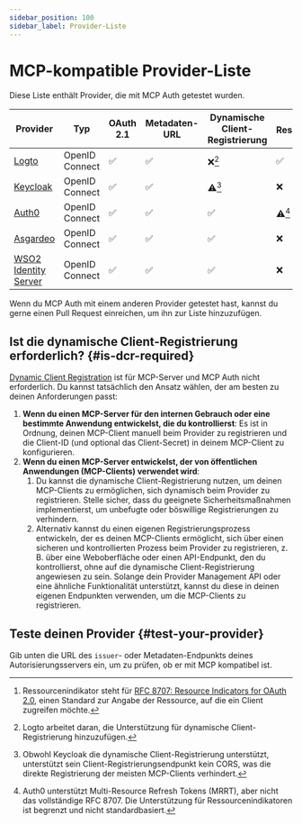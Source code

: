 ```yaml
---
sidebar_position: 100
sidebar_label: Provider-Liste
---
```



# MCP-kompatible Provider-Liste

Diese Liste enthält Provider, die mit MCP Auth getestet wurden.

| Provider                                                  | Typ            | OAuth 2.1 | Metadaten-URL | Dynamische Client-Registrierung | Ressourcenindikator[^1] |
| --------------------------------------------------------- | -------------- | --------- | ------------- | ------------------------------- | ---------------------- |
| [Logto](https://logto.io)                                 | OpenID Connect | ✅        | ✅            | ❌[^2]                          | ✅                     |
| [Keycloak](https://www.keycloak.org)                      | OpenID Connect | ✅        | ✅            | ⚠️[^3]                          | ❌                     |
| [Auth0](https://www.auth0.com)                            | OpenID Connect | ✅        | ✅            | ✅                              | ⚠️[^4]                 |
| [Asgardeo](https://wso2.com/asgardeo)                     | OpenID Connect | ✅        | ✅            | ✅                              | ❌                     |
| [WSO2 Identity Server](https://wso2.com/identity-server/) | OpenID Connect | ✅        | ✅            | ✅                              | ❌                     |

Wenn du MCP Auth mit einem anderen Provider getestet hast, kannst du gerne einen Pull Request einreichen, um ihn zur Liste hinzuzufügen.

[^1]: Ressourcenindikator steht für [RFC 8707: Resource Indicators for OAuth 2.0](https://datatracker.ietf.org/doc/html/rfc8707), einen Standard zur Angabe der Ressource, auf die ein Client zugreifen möchte.

[^2]: Logto arbeitet daran, die Unterstützung für dynamische Client-Registrierung hinzuzufügen.

[^3]: Obwohl Keycloak die dynamische Client-Registrierung unterstützt, unterstützt sein Client-Registrierungsendpunkt kein CORS, was die direkte Registrierung der meisten MCP-Clients verhindert.

[^4]: Auth0 unterstützt Multi-Resource Refresh Tokens (MRRT), aber nicht das vollständige RFC 8707. Die Unterstützung für Ressourcenindikatoren ist begrenzt und nicht standardbasiert.

## Ist die dynamische Client-Registrierung erforderlich? \{#is-dcr-required}

[Dynamic Client Registration](https://datatracker.ietf.org/doc/html/rfc7591) ist für MCP-Server und MCP Auth nicht erforderlich. Du kannst tatsächlich den Ansatz wählen, der am besten zu deinen Anforderungen passt:

1. **Wenn du einen MCP-Server für den internen Gebrauch oder eine bestimmte Anwendung entwickelst, die du kontrollierst**: Es ist in Ordnung, deinen MCP-Client manuell beim Provider zu registrieren und die Client-ID (und optional das Client-Secret) in deinem MCP-Client zu konfigurieren.
2. **Wenn du einen MCP-Server entwickelst, der von öffentlichen Anwendungen (MCP-Clients) verwendet wird**:
   1. Du kannst die dynamische Client-Registrierung nutzen, um deinen MCP-Clients zu ermöglichen, sich dynamisch beim Provider zu registrieren. Stelle sicher, dass du geeignete Sicherheitsmaßnahmen implementierst, um unbefugte oder böswillige Registrierungen zu verhindern.
   2. Alternativ kannst du einen eigenen Registrierungsprozess entwickeln, der es deinen MCP-Clients ermöglicht, sich über einen sicheren und kontrollierten Prozess beim Provider zu registrieren, z. B. über eine Weboberfläche oder einen API-Endpunkt, den du kontrollierst, ohne auf die dynamische Client-Registrierung angewiesen zu sein.
      Solange dein Provider Management API oder eine ähnliche Funktionalität unterstützt, kannst du diese in deinen eigenen Endpunkten verwenden, um die MCP-Clients zu registrieren.

## Teste deinen Provider \{#test-your-provider}

Gib unten die URL des `issuer`- oder Metadaten-Endpunkts deines Autorisierungsservers ein, um zu prüfen, ob er mit MCP kompatibel ist.

<TestProvider />